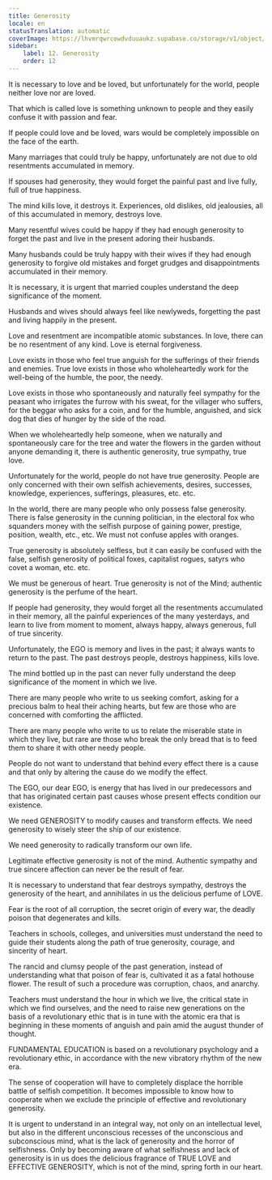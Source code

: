```yaml
---
title: Generosity
locale: en
statusTranslation: automatic
coverImage: https://lhvmrqwrcowdvduuaukz.supabase.co/storage/v1/object/public/strapi-uploads/small_cover-educacion-fundamental.webp-2d51a7828a2b1309555be27f7e2a61a0.webp
sidebar:
    label: 12. Generosity
    order: 12
---
```

It is necessary to love and be loved, but unfortunately for the world, people neither love nor are loved.

That which is called love is something unknown to people and they easily confuse it with passion and fear.

If people could love and be loved, wars would be completely impossible on the face of the earth.

Many marriages that could truly be happy, unfortunately are not due to old resentments accumulated in memory.

If spouses had generosity, they would forget the painful past and live fully, full of true happiness.

The mind kills love, it destroys it. Experiences, old dislikes, old jealousies, all of this accumulated in memory, destroys love.

Many resentful wives could be happy if they had enough generosity to forget the past and live in the present adoring their husbands.

Many husbands could be truly happy with their wives if they had enough generosity to forgive old mistakes and forget grudges and disappointments accumulated in their memory.

It is necessary, it is urgent that married couples understand the deep significance of the moment.

Husbands and wives should always feel like newlyweds, forgetting the past and living happily in the present.

Love and resentment are incompatible atomic substances. In love, there can be no resentment of any kind. Love is eternal forgiveness.

Love exists in those who feel true anguish for the sufferings of their friends and enemies. True love exists in those who wholeheartedly work for the well-being of the humble, the poor, the needy.

Love exists in those who spontaneously and naturally feel sympathy for the peasant who irrigates the furrow with his sweat, for the villager who suffers, for the beggar who asks for a coin, and for the humble, anguished, and sick dog that dies of hunger by the side of the road.

When we wholeheartedly help someone, when we naturally and spontaneously care for the tree and water the flowers in the garden without anyone demanding it, there is authentic generosity, true sympathy, true love.

Unfortunately for the world, people do not have true generosity. People are only concerned with their own selfish achievements, desires, successes, knowledge, experiences, sufferings, pleasures, etc. etc.

In the world, there are many people who only possess false generosity. There is false generosity in the cunning politician, in the electoral fox who squanders money with the selfish purpose of gaining power, prestige, position, wealth, etc., etc. We must not confuse apples with oranges.

True generosity is absolutely selfless, but it can easily be confused with the false, selfish generosity of political foxes, capitalist rogues, satyrs who covet a woman, etc. etc.

We must be generous of heart. True generosity is not of the Mind; authentic generosity is the perfume of the heart.

If people had generosity, they would forget all the resentments accumulated in their memory, all the painful experiences of the many yesterdays, and learn to live from moment to moment, always happy, always generous, full of true sincerity.

Unfortunately, the EGO is memory and lives in the past; it always wants to return to the past. The past destroys people, destroys happiness, kills love.

The mind bottled up in the past can never fully understand the deep significance of the moment in which we live.

There are many people who write to us seeking comfort, asking for a precious balm to heal their aching hearts, but few are those who are concerned with comforting the afflicted.

There are many people who write to us to relate the miserable state in which they live, but rare are those who break the only bread that is to feed them to share it with other needy people.

People do not want to understand that behind every effect there is a cause and that only by altering the cause do we modify the effect.

The EGO, our dear EGO, is energy that has lived in our predecessors and that has originated certain past causes whose present effects condition our existence.

We need GENEROSITY to modify causes and transform effects. We need generosity to wisely steer the ship of our existence.

We need generosity to radically transform our own life.

Legitimate effective generosity is not of the mind. Authentic sympathy and true sincere affection can never be the result of fear.

It is necessary to understand that fear destroys sympathy, destroys the generosity of the heart, and annihilates in us the delicious perfume of LOVE.

Fear is the root of all corruption, the secret origin of every war, the deadly poison that degenerates and kills.

Teachers in schools, colleges, and universities must understand the need to guide their students along the path of true generosity, courage, and sincerity of heart.

The rancid and clumsy people of the past generation, instead of understanding what that poison of fear is, cultivated it as a fatal hothouse flower. The result of such a procedure was corruption, chaos, and anarchy.

Teachers must understand the hour in which we live, the critical state in which we find ourselves, and the need to raise new generations on the basis of a revolutionary ethic that is in tune with the atomic era that is beginning in these moments of anguish and pain amid the august thunder of thought.

FUNDAMENTAL EDUCATION is based on a revolutionary psychology and a revolutionary ethic, in accordance with the new vibratory rhythm of the new era.

The sense of cooperation will have to completely displace the horrible battle of selfish competition. It becomes impossible to know how to cooperate when we exclude the principle of effective and revolutionary generosity.

It is urgent to understand in an integral way, not only on an intellectual level, but also in the different unconscious recesses of the unconscious and subconscious mind, what is the lack of generosity and the horror of selfishness. Only by becoming aware of what selfishness and lack of generosity is in us does the delicious fragrance of TRUE LOVE and EFFECTIVE GENEROSITY, which is not of the mind, spring forth in our heart.

